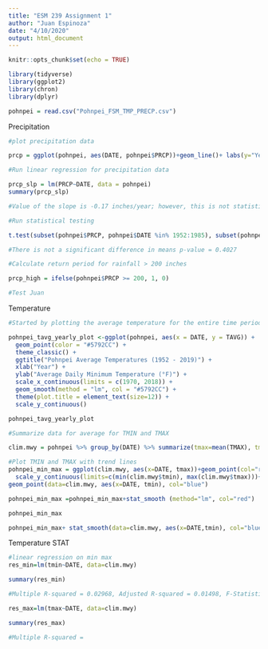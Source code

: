 ```yaml
---
title: "ESM 239 Assignment 1"
author: "Juan Espinoza"
date: "4/10/2020"
output: html_document
---
```


```r
knitr::opts_chunk$set(echo = TRUE)
```

```r
library(tidyverse)
library(ggplot2)
library(chron)
library(dplyr)

pohnpei = read.csv("Pohnpei_FSM_TMP_PRECP.csv")
```

Precipitation 
```r
#plot precipitation data

prcp = ggplot(pohnpei, aes(DATE, pohnpei$PRCP))+geom_line()+ labs(y="Yearly Average Precipitation (inches)", x="Date") + theme_classic() + stat_smooth(method = "lm", col = "blue")

#Run linear regression for precipitation data

prcp_slp = lm(PRCP~DATE, data = pohnpei)
summary(prcp_slp)

#Value of the slope is -0.17 inches/year; however, this is not statistically significant. p-value = 0.2482

#Run statistical testing

t.test(subset(pohnpei$PRCP, pohnpei$DATE %in% 1952:1985), subset(pohnpei$PRCP, pohnpei$DATE %in% 1986:2019))

#There is not a significant difference in means p-value = 0.4027

#Calculate return period for rainfall > 200 inches 

prcp_high = ifelse(pohnpei$PRCP >= 200, 1, 0)

#Test Juan
```

Temperature
```r
#Started by plotting the average temperature for the entire time period

pohnpei_tavg_yearly_plot <-ggplot(pohnpei, aes(x = DATE, y = TAVG)) +
  geom_point(color = "#5792CC") +
  theme_classic() +
  ggtitle("Pohnpei Average Temperatures (1952 - 2019)") +
  xlab("Year") +
  ylab("Average Daily Minimum Temperature (°F)") +
  scale_x_continuous(limits = c(1970, 2018)) +
  geom_smooth(method = "lm", col = "#5792CC") +
  theme(plot.title = element_text(size=12)) +
  scale_y_continuous()

pohnpei_tavg_yearly_plot

#Summarize data for average for TMIN and TMAX

clim.mwy = pohnpei %>% group_by(DATE) %>% summarize(tmax=mean(TMAX), tmin=mean(TMIN))

#Plot TMIN and TMAX with trend lines
pohnpei_min_max = ggplot(clim.mwy, aes(x=DATE, tmax))+geom_point(col="red")+
  scale_y_continuous(limits=c(min(clim.mwy$tmin), max(clim.mwy$tmax)))+
geom_point(data=clim.mwy, aes(x=DATE, tmin), col="blue")

pohnpei_min_max =pohnpei_min_max+stat_smooth (method="lm", col="red")

pohnpei_min_max

pohnpei_min_max+ stat_smooth(data=clim.mwy, aes(x=DATE,tmin), col="blue", method="lm")
```

Temperature STAT
```r
#linear regression on min max
res_min=lm(tmin~DATE, data=clim.mwy)

summary(res_min)

#Multiple R-squared = 0.02968, Adjusted R-squared = 0.01498, F-Statistic = 2.019 on 1 and 66 DF, p-value = 0.1601

res_max=lm(tmax~DATE, data=clim.mwy)

summary(res_max)

#Multiple R-squared = 

```

